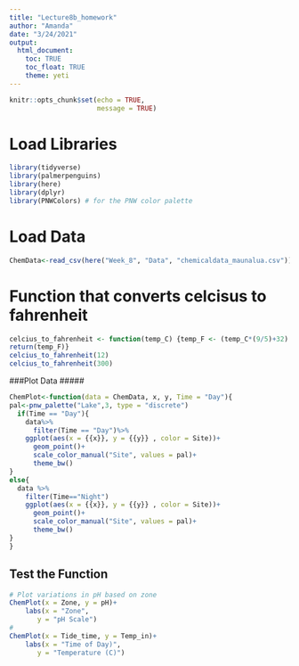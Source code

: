 ```yaml
---
title: "Lecture8b_homework"
author: "Amanda"
date: "3/24/2021"
output:
  html_document:
    toc: TRUE
    toc_float: TRUE
    theme: yeti
---
```


```r
knitr::opts_chunk$set(echo = TRUE, 
                      message = TRUE)
```

# Load Libraries
```r
library(tidyverse)
library(palmerpenguins)
library(here)
library(dplyr)
library(PNWColors) # for the PNW color palette
```

# Load Data 
```r
ChemData<-read_csv(here("Week_8", "Data", "chemicaldata_maunalua.csv"))
```

# Function that converts celcisus to fahrenheit 
```r
celcius_to_fahrenheit <- function(temp_C) {temp_F <- (temp_C*(9/5)+32)
return(temp_F)}
celcius_to_fahrenheit(12)
celcius_to_fahrenheit(300)
```

###Plot Data #####
```r
ChemPlot<-function(data = ChemData, x, y, Time = "Day"){
pal<-pnw_palette("Lake",3, type = "discrete")  
  if(Time == "Day"){
    data%>%
      filter(Time == "Day")%>%
    ggplot(aes(x = {{x}}, y = {{y}} , color = Site))+
      geom_point()+
      scale_color_manual("Site", values = pal)+
      theme_bw()
}
else{
  data %>%
    filter(Time=="Night")
    ggplot(aes(x = {{x}}, y = {{y}} , color = Site))+
      geom_point()+
      scale_color_manual("Site", values = pal)+
      theme_bw()
}
}
```

## Test the Function
```r
# Plot variations in pH based on zone
ChemPlot(x = Zone, y = pH)+
    labs(x = "Zone", 
       y = "pH Scale")
# 
ChemPlot(x = Tide_time, y = Temp_in)+
    labs(x = "Time of Day)", 
       y = "Temperature (C)")
```

